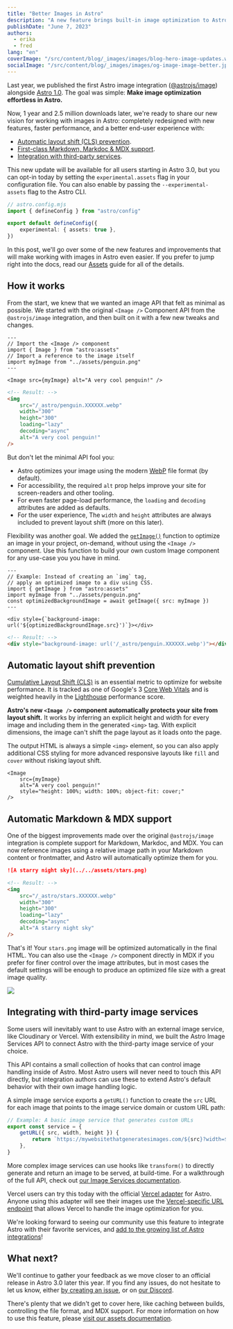 ```yaml
---
title: "Better Images in Astro"
description: "A new feature brings built-in image optimization to Astro. Coming in Astro 3.0, you can opt-in to try it yourself in today. Images in Astro have been completely redesigned with more features, faster performance, and a better end-user experience with automatic layout shift prevention."
publishDate: "June 7, 2023"
authors:
  - erika
  - fred
lang: "en"
coverImage: "/src/content/blog/_images/images/blog-hero-image-updates.webp"
socialImage: "/src/content/blog/_images/images/og-image-image-better.jpg"
---
```



Last year, we published the first Astro image integration ([@astrojs/image](https://docs.astro.build/en/guides/integrations-guide/image/)) alongside [Astro 1.0](https://astro.build/blog/astro-1). The goal was simple: **Make image optimization effortless in Astro.**

Now, 1 year and 2.5 million downloads later, we're ready to share our new vision for working with images in Astro: completely redesigned with new features, faster performance, and a better end-user experience with:

- [Automatic layout shift (CLS) prevention](#automatic-layout-shift-prevention).
- [First-class Markdown, Markdoc & MDX support](#automatic-markdown--mdx-support).
- [Integration with third-party services](#integrating-with-third-party-image-services).

This new update will be available for all users starting in Astro 3.0, but you can opt-in today by setting the `experimental.assets` flag in your configuration file. You can also enable by passing the `--experimental-assets` flag to the Astro CLI.

```ts
// astro.config.mjs
import { defineConfig } from "astro/config"

export default defineConfig({
	experimental: { assets: true },
})
```

In this post, we'll go over some of the new features and improvements that will make working with images in Astro even easier. If you prefer to jump right into the docs, read our [Assets](https://docs.astro.build/en/guides/assets/) guide for all of the details.

## How it works

From the start, we knew that we wanted an image API that felt as minimal as possible. We started with the original `<Image />` Component API from the `@astrojs/image` integration, and then built on it with a few new tweaks and changes.

```astro
---
// Import the <Image /> component
import { Image } from "astro:assets"
// Import a reference to the image itself
import myImage from "../assets/penguin.png"
---

<Image src={myImage} alt="A very cool penguin!" />
```

```html
<!-- Result: -->
<img
	src="/_astro/penguin.XXXXXX.webp"
	width="300"
	height="300"
	loading="lazy"
	decoding="async"
	alt="A very cool penguin!"
/>
```

But don't let the minimal API fool you:

- Astro optimizes your image using the modern [WebP](https://developers.google.com/speed/webp) file format (by default).
- For accessibility, the required `alt` prop helps improve your site for screen-readers and other tooling.
- For even faster page-load performance, the `loading` and `decoding` attributes are added as defaults.
- For the user experience, The `width` and `height` attributes are always included to prevent layout shift (more on this later).

Flexibility was another goal. We added the [`getImage()`](https://docs.astro.build/en/guides/assets/#getimage-astroassets) function to optimize an image in your project, on-demand, without using the `<Image />` component. Use this function to build your own custom Image component for any use-case you you have in mind.

```astro
---
// Example: Instead of creating an `img` tag,
// apply an optimized image to a div using CSS.
import { getImage } from "astro:assets"
import myImage from "../assets/penguin.png"
const optimizedBackgroundImage = await getImage({ src: myImage })
---

<div style={`background-image: url('${optimizedBackgroundImage.src}')`}></div>
```

```html
<!-- Result: -->
<div style="background-image: url('/_astro/penguin.XXXXXX.webp')"></div>
```

## Automatic layout shift prevention

[Cumulative Layout Shift (CLS)](https://web.dev/cls/) is an essential metric to optimize for website performance. It is tracked as one of Google's 3 [Core Web Vitals](https://web.dev/vitals/) and is weighted heavily in the [Lighthouse](https://developer.chrome.com/docs/lighthouse/overview/) performance score.

**Astro's new `<Image />` component automatically protects your site from layout shift.** It works by inferring an explicit height and width for every image and including them in the generated `<img>` tag. With explicit dimensions, the image can't shift the page layout as it loads onto the page.

The output HTML is always a simple `<img>` element, so you can also apply additional CSS styling for more advanced responsive layouts like `fill` and `cover` without risking layout shift.

```astro
<Image
	src={myImage}
	alt="A very cool penguin!"
	style="height: 100%; width: 100%; object-fit: cover;"
/>
```

## Automatic Markdown & MDX support

One of the biggest improvements made over the original `@astrojs/image` integration is complete support for Markdown, Markdoc, and MDX. You can now reference images using a relative image path in your Markdown content or frontmatter, and Astro will automatically optimize them for you.

```md
![A starry night sky](../../assets/stars.png)
```

```html
<!-- Result: -->
<img
	src="/_astro/stars.XXXXXX.webp"
	width="300"
	height="300"
	loading="lazy"
	decoding="async"
	alt="A starry night sky"
/>
```

That's it! Your `stars.png` image will be optimized automatically in the final HTML. You can also use the `<Image />` component directly in MDX if you prefer for finer control over the image attributes, but in most cases the default settings will be enough to produce an optimized file size with a great image quality.

<Image src={imageServiceImage} />

## Integrating with third-party image services

Some users will inevitably want to use Astro with an external image service, like Cloudinary or Vercel. With extensibility in mind, we built the Astro Image Services API to connect Astro with the third-party image service of your choice.

This API contains a small collection of hooks that can control image handling inside of Astro. Most Astro users will never need to touch this API directly, but integration authors can use these to extend Astro's default behavior with their own image handling logic.

A simple image service exports a `getURL()` function to create the `src` URL for each image that points to the image service domain or custom URL path:

```ts
// Example: A basic image service that generates custom URLs
export const service = {
	getURL({ src, width, height }) {
		return `https://mywebsitethatgeneratesimages.com/${src}?width=${width}&height=${height}`
	},
}
```

More complex image services can use hooks like `transform()` to directly generate and return an image to be served, at build-time. For a walkthrough of the full API, check out [our Image Services documentation](https://docs.astro.build/en/reference/image-service-reference/).

Vercel users can try this today with the official [Vercel adapter](https://docs.astro.build/en/guides/integrations-guide/vercel/) for Astro. Anyone using this adapter will see their images use the [Vercel-specific URL endpoint](https://vercel.com/docs/concepts/image-optimization) that allows Vercel to handle the image optimization for you.

We're looking forward to seeing our community use this feature to integrate Astro with their favorite services, and [add to the growing list of Astro integrations](https://astro.build/integrations)!

## What next?

We'll continue to gather your feedback as we move closer to an official release in Astro 3.0 later this year. If you find any issues, do not hesitate to let us know, either [by creating an issue](https://github.com/withastro/astro/issues), or on [our Discord](https://astro.build/chat).

There's plenty that we didn't get to cover here, like caching between builds, controlling the file format, and MDX support. For more information on how to use this feature, please [visit our assets documentation](https://docs.astro.build/en/guides/assets/).
